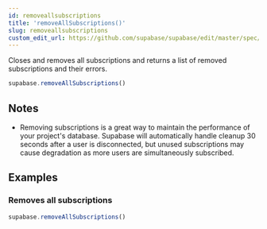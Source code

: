 ```yaml
---
id: removeallsubscriptions
title: 'removeAllSubscriptions()'
slug: removeallsubscriptions
custom_edit_url: https://github.com/supabase/supabase/edit/master/spec/supabase_js_v1_legacy.yml
---
```



Closes and removes all subscriptions and returns a list of removed
subscriptions and their errors.

```js
supabase.removeAllSubscriptions()
```

## Notes

- Removing subscriptions is a great way to maintain the performance of your project's database. Supabase will automatically handle cleanup 30 seconds after a user is disconnected, but unused subscriptions may cause degradation as more users are simultaneously subscribed.

## Examples

### Removes all subscriptions

```js
supabase.removeAllSubscriptions()
```
